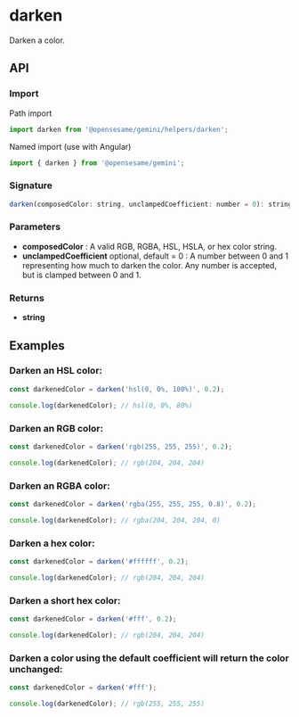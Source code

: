 
<Meta title="Helpers/darken" />

<h1>darken</h1>

Darken a color.

<h2>API</h2>

<h3>Import</h3>

Path import

```javascript
import darken from '@opensesame/gemini/helpers/darken';
```

Named import (use with Angular)

```javascript
import { darken } from '@opensesame/gemini';
```

<h3>Signature</h3>

```javascript
darken(composedColor: string, unclampedCoefficient: number = 0): string
```

<h3>Parameters</h3>

<ul>
  <li>
    <strong>composedColor</strong> : A valid RGB, RGBA, HSL, HSLA, or hex color string.
  </li>
  <li>
    <strong>unclampedCoefficient</strong> optional, default = 0 : A number between 0 and 1 representing how much to darken the color. Any
    number is accepted, but is clamped between 0 and 1.
  </li>
</ul>

<h3>Returns</h3>

<ul>
  <li>
    <strong>string</strong>
  </li>
</ul>

<h2>Examples</h2>

<h3>Darken an HSL color:</h3>

```javascript
const darkenedColor = darken('hsl(0, 0%, 100%)', 0.2);

console.log(darkenedColor); // hsl(0, 0%, 80%)
```

<h3>Darken an RGB color:</h3>

```javascript
const darkenedColor = darken('rgb(255, 255, 255)', 0.2);

console.log(darkenedColor); // rgb(204, 204, 204)
```

<h3>Darken an RGBA color:</h3>

```javascript
const darkenedColor = darken('rgba(255, 255, 255, 0.8)', 0.2);

console.log(darkenedColor); // rgba(204, 204, 204, 0)
```

<h3>Darken a hex color:</h3>

```javascript
const darkenedColor = darken('#ffffff', 0.2);

console.log(darkenedColor); // rgb(204, 204, 204)
```

<h3>Darken a short hex color:</h3>

```javascript
const darkenedColor = darken('#fff', 0.2);

console.log(darkenedColor); // rgb(204, 204, 204)
```

<h3>Darken a color using the default coefficient will return the color unchanged:</h3>

```javascript
const darkenedColor = darken('#fff');

console.log(darkenedColor); // rgb(255, 255, 255)
```
